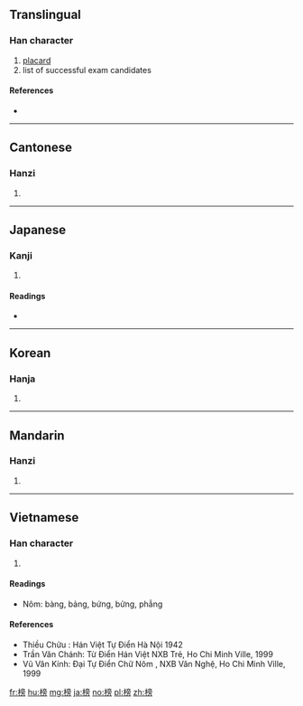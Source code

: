 ==Translingual==

===Han character===
{{Han char|rn=75|rad=木|as=10|sn=14|four=40927|canj=DYBS}}

# [[placard]]
# list of successful exam candidates

====References====
* {{Han ref|kx=0543.190|dkj=15241|dj=0931.080|hdz=21268.120|uh=699C|ud=27036|bh=BA5D|bd=47709}}

----

==Cantonese==

===Hanzi===
{{yue-hanzi|jyut=[[bong2]]|y=bong2}}

# {{defn|lang=yue|sort=木10}}

----

==Japanese==

===Kanji===
{{ja-kanji|grade=|rs=木10}}

# {{defn|lang=ja|sort=木10}}

====Readings====
* {{ja-readings|goon=[[ほう]] (hō), [[ひょう]] (hyō), [[びょう]] (byō)|kanon=[[ほう]] (hō)|kanyoon=[[ぼう]] (bō)|kun=[[たてふだ]] (tatefuda), [[かじ]] (kaji)}}

----

==Korean==

===Hanja===
{{ko-hanja|hangeul=[[방]], [[병]]|eumhun=|rv=bang, byeong|mr=pang, pyŏng|y=pang, pyeng}}

# {{defn|lang=ko|sort=木10}}

----

==Mandarin==

===Hanzi===
{{cmn-hanzi|pin=[[bǎng]] ([[bang3]])|wg=pang<sup>3</sup>}}

# {{defn|lang=cmn|sort=木10}}

----

==Vietnamese==

===Han character===
{{vi-hantu|bảng|rs=木10}}

# {{defn|lang=vi|sort=木10}}

====Readings====
* Nôm: bàng, bảng, bứng, bửng, phẳng

====References====
* Thiều Chửu : Hán Việt Tự Điển  Hà Nội 1942
* Trần Văn Chánh: Từ Điển Hán Việt NXB Trẻ, Ho Chi Minh Ville, 1999
* Vũ Văn Kính: Đại Tự Điển Chữ Nôm , NXB Văn Nghệ, Ho Chi Minh Ville, 1999

[[fr:榜]]
[[hu:榜]]
[[mg:榜]]
[[ja:榜]]
[[no:榜]]
[[pl:榜]]
[[zh:榜]]